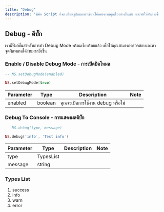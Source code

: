 ```yaml
---
title: "Debug"
description: "นี่คือ Script ที่จะเปลี่ยนรูปแบบการเขียนโค้ดของงานคุณไปอย่างสิ้นเชิง และทำให้มันง่ายขึ้นด้วย 999s-bridge ของพวกเรา"
---
```


## Debug - ดีบั๊ก

เรามีฟังก์ชั่นสำหรับการทำ Debug Mode พร้อมเรียบร้อยแล้ว เพื่อให้คุณสามารถตรวจสอบและหาจุดผิดพลาดได้ง่ายมากยิ่งขึ้น

### Enable / Disable Debug Mode - การเปิดปิดโหมด

```lua
-- NS.setDebugMode(enabled)

NS.setDebugMode(true)
```

| Parameter | Type    | Description                      | Note |
| --------- | ------- | -------------------------------- | ---- |
| enabled   | boolean | คุณจะเปิดการใช้งาน debug หรือไม่ |      |

### Debug To Console - การแสดงผลดีบั๊ก

```lua
-- NS.debug(type, message)

NS.debug('info', 'Test info')
```

| Parameter | Type      | Description | Note |
| --------- | --------- | ----------- | ---- |
| type      | TypesList |             |      |
| message   | string    |             |      |

### Types List

1. success
2. info
3. warn
4. error